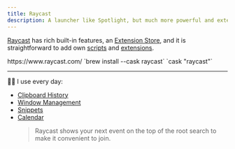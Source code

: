 ```yaml
---
title: Raycast
description: A launcher like Spotlight, but much more powerful and extendable.
---
```


[Raycast](https://www.raycast.com/) has rich built-in features,
an [Extension Store](https://www.raycast.com/store), and it is straightforward
to add own [scripts](https://manual.raycast.com/script-commands)
and [extensions](https://developers.raycast.com/basics/create-your-first-extension#create-a-new-extension).


<Tabs>
  <TabItem value="download" label="Download">
    https://www.raycast.com/
  </TabItem>
  <TabItem value="homebrew" label="Brew install" default>
    `brew install --cask raycast`
  </TabItem>
  <TabItem value="brewfile" label="Brewfile">
    `cask "raycast"`
  </TabItem>
</Tabs>

---

👨‍💻 I use every day:

- [Clipboard History](https://manual.raycast.com/core)
- [Window Management](https://manual.raycast.com/window-management)
- [Snippets](https://manual.raycast.com/snippets)
- [Calendar](https://manual.raycast.com/calendar)
  > Raycast shows your next event on the top of the root search to make it convenient to join.

